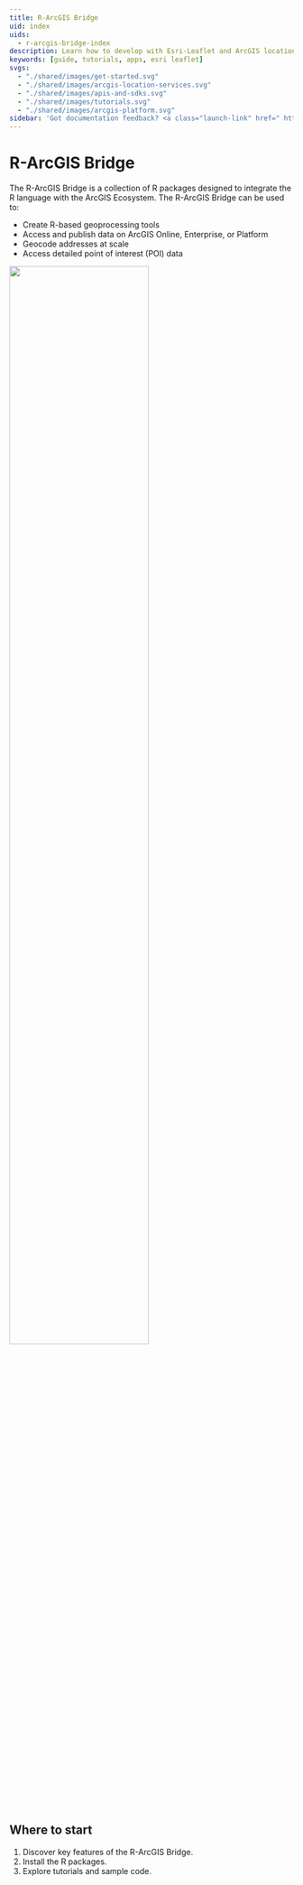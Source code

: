 ```yaml
---
title: R-ArcGIS Bridge
uid: index
uids: 
  - r-arcgis-bridge-index
description: Learn how to develop with Esri-Leaflet and ArcGIS location services.
keywords: [guide, tutorials, apps, esri leaflet]
svgs:
  - "./shared/images/get-started.svg"
  - "./shared/images/arcgis-location-services.svg"
  - "./shared/images/apis-and-sdks.svg"
  - "./shared/images/tutorials.svg"
  - "./shared/images/arcgis-platform.svg"
sidebar: 'Got documentation feedback? <a class="launch-link" href=" https://arcg.is/1H1aza">Take this short survey&nbsp;<svg xmlns="http://www.w3.org/2000/svg" height="16" width="16" style="display:inline-block;" ><path d="M1 1h8v1H2v12h12V7h1v8H1zm7.325 7.382L14 2.707V5h1V1h-4v1h2.293L7.618 7.675z"></path></svg></a>'
---
```

# R-ArcGIS Bridge

The R-ArcGIS Bridge is a collection of R packages designed to integrate the R language with the ArcGIS Ecosystem. The R-ArcGIS Bridge can be used to:

- Create R-based geoprocessing tools
- Access and publish data on ArcGIS Online, Enterprise, or Platform
- Geocode addresses at scale
- Access detailed point of interest (POI) data 

![](https://raw.githubusercontent.com/R-ArcGIS/arcgislayers/main/man/figures/logo.svg){width=70%}

## Where to start

1. Discover key features of the R-ArcGIS Bridge.
2. Install the R packages.
3. Explore tutorials and sample code.
